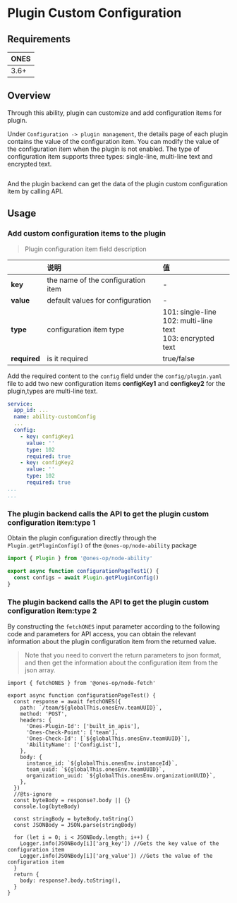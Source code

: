 
# Plugin Custom Configuration

## Requirements

| **ONES** |
| :------- |
| 3.6+     |

## Overview

Through this ability, plugin can customize and add configuration items for plugin.

Under `Configuration -> plugin management`, the details page of each plugin contains the value of the configuration item. You can modify the value of the configuration item when the plugin is not enabled.
The type of configuration item supports three types: single-line, multi-line text and encrypted text.

<Image img={customConfig1} />

And the plugin backend can get the data of the plugin custom configuration item by calling API.

## Usage

### Add custom configuration items to the plugin

> Plugin configuration item field description

|              | 说明                               | 值                                                                |
| :----------- | :--------------------------------- | :---------------------------------------------------------------- |
| **key**      | the name of the configuration item | -                                                                 |
| **value**    | default values for configuration   | -                                                                 |
| **type**     | configuration item type            | 101: single-line<br/>102: multi-line text<br/>103: encrypted text |
| **required** | is it required                     | true/false                                                        |

Add the required content to the `config` field under the `config/plugin.yaml` file to add two new configuration items **configKey1** and **configkey2** for the plugin,types are multi-line text.

```yaml
service:
  app_id: ...
  name: ability-customConfig
  ...
  config:
    - key: configKey1
      value: ''
      type: 102
      required: true
    - key: configKey2
      value: ''
      type: 102
      required: true
...
...
```

### The plugin backend calls the API to get the plugin custom configuration item:type 1

Obtain the plugin configuration directly through the `Plugin.getPluginConfig()` of the `@ones-op/node-ability` package

```typescript
import { Plugin } from '@ones-op/node-ability'

export async function configurationPageTest1() {
  const configs = await Plugin.getPluginConfig()
}
```

### The plugin backend calls the API to get the plugin custom configuration item:type 2

By constructing the `fetchONES` input parameter according to the following code and parameters for API access, you can obtain the relevant information about the plugin configuration item from the returned value.

> Note that you need to convert the return parameters to json format, and then get the information about the configuration item from the json array.

```typrescript
import { fetchONES } from '@ones-op/node-fetch'

export async function configurationPageTest() {
  const response = await fetchONES({
    path: `/team/${globalThis.onesEnv.teamUUID}`,
    method: 'POST',
    headers: {
      'Ones-Plugin-Id': ['built_in_apis'],
      'Ones-Check-Point': ['team'],
      'Ones-Check-Id': [`${globalThis.onesEnv.teamUUID}`],
      'AbilityName': ['ConfigList'],
    },
    body: {
      instance_id: `${globalThis.onesEnv.instanceId}`,
      team_uuid: `${globalThis.onesEnv.teamUUID}`,
      organization_uuid: `${globalThis.onesEnv.organizationUUID}`,
    },
  })
  //@ts-ignore
  const byteBody = response?.body || {}
  console.log(byteBody)

  const stringBody = byteBody.toString()
  const JSONBody = JSON.parse(stringBody)

  for (let i = 0; i < JSONBody.length; i++) {
    Logger.info(JSONBody[i]['arg_key']) //Gets the key value of the configuration item
    Logger.info(JSONBody[i]['arg_value']) //Gets the value of the configuration item
  }
  return {
    body: response?.body.toString(),
  }
}
```
